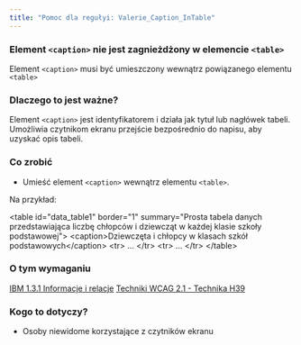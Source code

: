 ```yaml
---
title: "Pomoc dla regułyi: Valerie_Caption_InTable"
---
```


<div className="toolHelp">
<Row>
<Column colLg={16} colMd={8} colSm={4} className="toolHead">

### Element `<caption>` nie jest zagnieżdżony w elemencie `<table>`

<div id="locLevel"></div>

Element `<caption>` musi być umieszczony wewnątrz powiązanego elementu `<table>`

</Column>
</Row>
<Row>
<Column colLg={11} colMd={5} colSm={4} className="toolMain">

### Dlaczego to jest ważne?

Element `<caption>` jest identyfikatorem i działa jak tytuł lub nagłówek tabeli. Umożliwia czytnikom ekranu przejście bezpośrednio do napisu, aby uzyskać opis tabeli.

<div id="locSnippet"></div>

### Co zrobić

 * Umieść element `<caption>` wewnątrz elementu `<table>`.

 Na przykład:

<CodeSnippet type="multi" light={true}>&lt;table id="data_table1" border="1" summary="Prosta tabela danych przedstawiająca liczbę chłopców i dziewcząt w każdej klasie szkoły podstawowej"&gt;
        &lt;caption&gt;Dziewczęta i chłopcy w klasach szkół podstawowych&lt;/caption&gt;
        &lt;tr&gt; ... &lt;/tr&gt;
        &lt;tr&gt; ... &lt;/tr&gt;
&lt;/table&gt;</CodeSnippet>

</Column>
<Column colLg={5} colMd={3} colSm={4} className="toolLeft">

### O tym wymaganiu

[IBM 1.3.1 Informacje i relacje](https://www.ibm.com/able/guidelines/ci162/info_and_relationships.html)
[Techniki WCAG 2.1 - Technika H39](https://www.w3.org/WAI/WCAG21/Techniques/html/H39)

### Kogo to dotyczy?

 * Osoby niewidome korzystające z czytników ekranu

</Column>
</Row>
</div>

